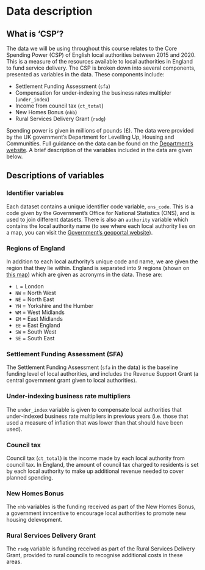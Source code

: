 # Data description

## What is 'CSP'?
The data we will be using throughout this course relates to the Core Spending Power (CSP) of English local authorities between 2015 and 2020. This is a measure of the resources available to local authorities in England to fund service delivery. The CSP is broken down into several components, presented as variables in the data. These components include:

- Settlement Funding Assessment (`sfa`)
- Compensation for under-indexing the business rates multipler (`under_index`)
- Income from council tax (`ct_total`)
- New Homes Bonus (`nhb`)
- Rural Services Delivery Grant (`rsdg`)

Spending power is given in millions of pounds (£). The data were provided by the UK government's Department for Levelling Up, Housing and Communities. Full guidance on the data can be found on the [Department's website](https://www.gov.uk/government/publications/explanatory-note-on-core-spending-power-provisional-local-government-finance-settlement-2024-to-2025/explanatory-note-on-core-spending-power-provisional-local-government-finance-settlement-2024-to-2025). A brief description of the variables included in the data are given below.

## Descriptions of variables

### Identifier variables
Each dataset contains a unique identifier code variable, `ons_code`. This is a code given by the Government's Office for National Statistics (ONS), and is used to join different datasets. There is also an `authority` variable which contains the local authority name (to see where each local authority lies on a map, you can visit the [Government's geoportal website](https://geoportal.statistics.gov.uk/documents/cb64eeb1b0a74e5ca277f9fac58500f4/explore)).

### Regions of England
In addition to each local authority's unique code and name, we are given the region that they lie within. England is separated into 9 regions (shown on [this map](https://geoportal.statistics.gov.uk/documents/bfe6f7099f9e4cc59f8064962959bfb5/explore)) which are given as acronyms in the data. These are:

- `L` = London
- `NW` = North West
- `NE` = North East
- `YH` = Yorkshire and the Humber
- `WM` = West Midlands
- `EM` = East Midlands
- `EE` = East England
- `SW` = South West
- `SE` = South East

### Settlement Funding Assessment (SFA)
The Settlement Funding Assessment (`sfa` in the data) is the baseline funding level of local authorities, and includes the Revenue Support Grant (a central government grant given to local authorities).

### Under-indexing business rate multipliers
The `under_index` variable is given to compensate local authorities that under-indexed business rate multipliers in previous years (i.e. those that used a measure of inflation that was lower than that should have been used).

### Council tax
Council tax (`ct_total`) is the income made by each local authority from council tax. In England, the amount of council tax charged to residents is set by each local authority to make up additional revenue needed to cover planned spending.

### New Homes Bonus
The `nhb` variables is the funding received as part of the New Homes Bonus, a government inncentive to encourage local authorities to promote new housing delevopment.

### Rural Services Delivery Grant 
The `rsdg` variable is funding received as part of the Rural Services Delivery Grant, provided to rural councils to recognise additional costs in these areas.
